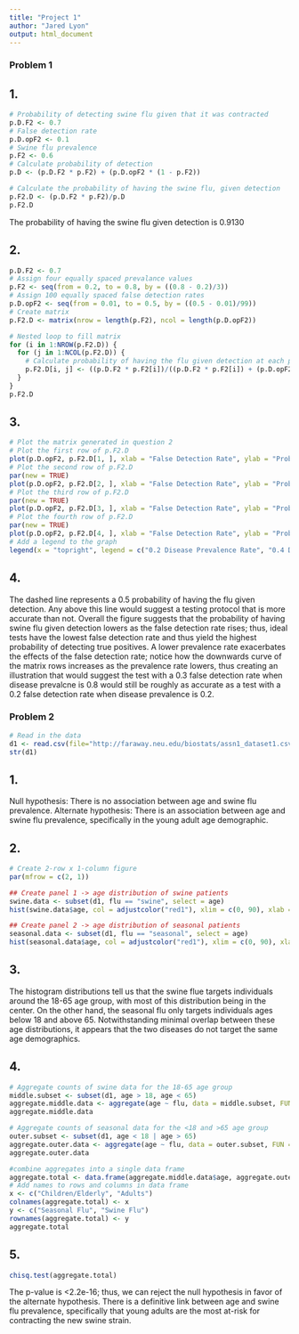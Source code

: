 ```yaml
---
title: "Project 1"
author: "Jared Lyon"
output: html_document
---
```


### Problem 1
## 1.
```r
# Probability of detecting swine flu given that it was contracted
p.D.F2 <- 0.7
# False detection rate
p.D.opF2 <- 0.1
# Swine flu prevalence
p.F2 <- 0.6
# Calculate probability of detection
p.D <- (p.D.F2 * p.F2) + (p.D.opF2 * (1 - p.F2))

# Calculate the probability of having the swine flu, given detection
p.F2.D <- (p.D.F2 * p.F2)/p.D
p.F2.D
```
The probability of having the swine flu given detection is 0.9130

## 2.
```r
p.D.F2 <- 0.7
# Assign four equally spaced prevalance values
p.F2 <- seq(from = 0.2, to = 0.8, by = ((0.8 - 0.2)/3))
# Assign 100 equally spaced false detection rates
p.D.opF2 <- seq(from = 0.01, to = 0.5, by = ((0.5 - 0.01)/99))
# Create matrix
p.F2.D <- matrix(nrow = length(p.F2), ncol = length(p.D.opF2))

# Nested loop to fill matrix
for (i in 1:NROW(p.F2.D)) {
  for (j in 1:NCOL(p.F2.D)) {
    # Calculate probability of having the flu given detection at each point in the above sequences
    p.F2.D[i, j] <- ((p.D.F2 * p.F2[i])/((p.D.F2 * p.F2[i]) + (p.D.opF2[j] * (1 - p.F2[i]))))
  }
}
p.F2.D
```

## 3.
```r
# Plot the matrix generated in question 2
# Plot the first row of p.F2.D
plot(p.D.opF2, p.F2.D[1, ], xlab = "False Detection Rate", ylab = "Probability of Having the Flu Given Detection", col = "red", abline(b = 0, a = 0.5, lty = "dotted"))
# Plot the second row of p.F2.D
par(new = TRUE)
plot(p.D.opF2, p.F2.D[2, ], xlab = "False Detection Rate", ylab = "Probability of Having the Flu Given Detection", col = "blue", axes = F)
# Plot the third row of p.F2.D
par(new = TRUE)
plot(p.D.opF2, p.F2.D[3, ], xlab = "False Detection Rate", ylab = "Probability of Having the Flu Given Detection", col = "green", axes = F)
# Plot the fourth row of p.F2.D
par(new = TRUE)
plot(p.D.opF2, p.F2.D[4, ], xlab = "False Detection Rate", ylab = "Probability of Having the Flu Given Detection", col = "orange", axes = F)
# Add a legend to the graph
legend(x = "topright", legend = c("0.2 Disease Prevalence Rate", "0.4 Disease Prevalence Rate", "0.6 Disease Prevalence Rate", "0.8 Disease Prevalence Rate"), col = c("red", "blue", "green", "orange"), pch = 1)
```
## 4.
The dashed line represents a 0.5 probability of having the flu given detection. Any above this line would suggest a testing protocol that is more accurate than not. Overall the figure suggests that the probability of having swine flu given detection lowers as the false detection rate rises; thus, ideal tests have the lowest false detection rate and thus yield the highest probability of detecting true positives. A lower prevalence rate exacerbates the effects of the false detection rate; notice how the downwards curve of the matrix rows increases as the prevalence rate lowers, thus creating an illustration that would suggest the test with a 0.3 false detection rate when disease prevalcne is 0.8 would still be roughly as accurate as a test with a 0.2 false detection rate when disease prevalence is 0.2.

### Problem 2
```r
# Read in the data
d1 <- read.csv(file="http://faraway.neu.edu/biostats/assn1_dataset1.csv")
str(d1)
```

## 1. 
Null hypothesis: There is no association between age and swine flu prevalence.
Alternate hypothesis: There is an association between age and swine flu prevalence, specifically in the young adult age demographic.

## 2. 
```r
# Create 2-row x 1-column figure
par(mfrow = c(2, 1))

## Create panel 1 -> age distribution of swine patients
swine.data <- subset(d1, flu == "swine", select = age)
hist(swine.data$age, col = adjustcolor("red1"), xlim = c(0, 90), xlab = "Age", main = "Age Breakdown of Patients with Swine Flu", breaks = 30)

## Create panel 2 -> age distribution of seasonal patients
seasonal.data <- subset(d1, flu == "seasonal", select = age)
hist(seasonal.data$age, col = adjustcolor("red1"), xlim = c(0, 90), xlab = "Age", main = "Age Breakdown of Patients with Seasonal Flu", breaks = 30)
```

## 3.
The histogram distributions tell us that the swine flue targets individuals around the 18-65 age group, with most of this distribution being in the center. On the other hand, the seasonal flu only targets individuals ages below 18 and above 65. Notwithstanding minimal overlap between these age distributions, it appears that the two diseases do not target the same age demographics.

## 4.
```r
# Aggregate counts of swine data for the 18-65 age group
middle.subset <- subset(d1, age > 18, age < 65)
aggregate.middle.data <- aggregate(age ~ flu, data = middle.subset, FUN = length)
aggregate.middle.data

# Aggregate counts of seasonal data for the <18 and >65 age group
outer.subset <- subset(d1, age < 18 | age > 65)
aggregate.outer.data <- aggregate(age ~ flu, data = outer.subset, FUN = length)
aggregate.outer.data

#combine aggregates into a single data frame
aggregate.total <- data.frame(aggregate.middle.data$age, aggregate.outer.data$age)
# Add names to rows and columns in data frame
x <- c("Children/Elderly", "Adults")
colnames(aggregate.total) <- x
y <- c("Seasonal Flu", "Swine Flu")
rownames(aggregate.total) <- y
aggregate.total
```

## 5.
```r
chisq.test(aggregate.total)
```
The p-value is <2.2e-16; thus, we can reject the null hypothesis in favor of the alternate hypothesis. There is a definitive link between age and swine flu prevalence, specifically that young adults are the most at-risk for contracting the new swine strain.
